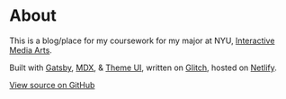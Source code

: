# About

This is a blog/place for my coursework for my major at NYU, [Interactive Media Arts](https://itp.nyu.edu/ima/).

Built with [Gatsby](https://gatsbyjs.org), [MDX](https://mdxjs.com), & [Theme UI](https://theme-ui.com), written on [Glitch](https://glitch.com/~lachlanjc-ima), hosted on [Netlify](https://netlify.com).

[View source on GitHub](https://github.com/lachlanjc/ima)
